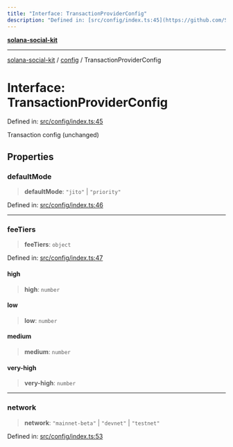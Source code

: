 ```yaml
---
title: "Interface: TransactionProviderConfig"
description: "Defined in: [src/config/index.ts:45](https://github.com/SendArcade/solana-app-kit/blob/bd4b3556b8f469c27ebb06f4df65b3a36b43ba3b/src/config/index.ts#L45)"
---
```


[**solana-social-kit**](../../README.mdx)

***

[solana-social-kit](../../README.mdx) / [config](../README.mdx) / TransactionProviderConfig

# Interface: TransactionProviderConfig

Defined in: [src/config/index.ts:45](https://github.com/SendArcade/solana-app-kit/blob/bd4b3556b8f469c27ebb06f4df65b3a36b43ba3b/src/config/index.ts#L45)

Transaction config (unchanged)

## Properties

### defaultMode

> **defaultMode**: `"jito"` \| `"priority"`

Defined in: [src/config/index.ts:46](https://github.com/SendArcade/solana-app-kit/blob/bd4b3556b8f469c27ebb06f4df65b3a36b43ba3b/src/config/index.ts#L46)

***

### feeTiers

> **feeTiers**: `object`

Defined in: [src/config/index.ts:47](https://github.com/SendArcade/solana-app-kit/blob/bd4b3556b8f469c27ebb06f4df65b3a36b43ba3b/src/config/index.ts#L47)

#### high

> **high**: `number`

#### low

> **low**: `number`

#### medium

> **medium**: `number`

#### very-high

> **very-high**: `number`

***

### network

> **network**: `"mainnet-beta"` \| `"devnet"` \| `"testnet"`

Defined in: [src/config/index.ts:53](https://github.com/SendArcade/solana-app-kit/blob/bd4b3556b8f469c27ebb06f4df65b3a36b43ba3b/src/config/index.ts#L53)
